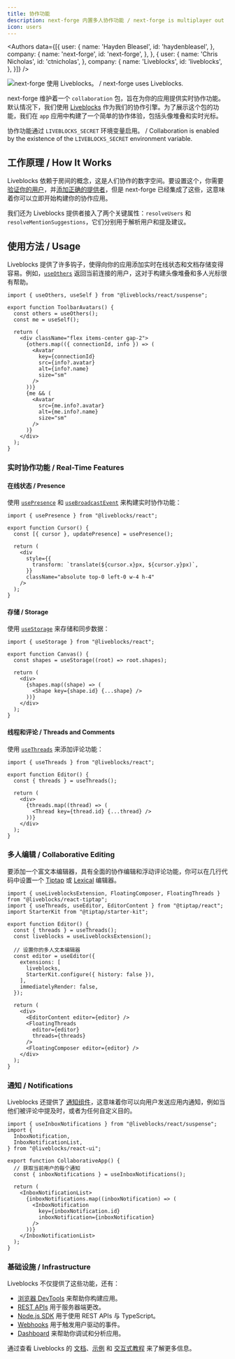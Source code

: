 ```yaml
---
title: 协作功能
description: next-forge 内置多人协作功能 / next-forge is multiplayer out of the box.
icon: users
---
```



<Authors data={[{
  user: {
    name: 'Hayden Bleasel',
    id: 'haydenbleasel',
  },
  company: {
    name: 'next-forge',
    id: 'next-forge',
  },
}, {
  user: {
    name: 'Chris Nicholas',
    id: 'ctnicholas',
  },
  company: {
    name: 'Liveblocks',
    id: 'liveblocks',
  },
}]} />

<Frame>
  <img src="/images/collaboration.png" alt="next-forge 使用 Liveblocks。 / next-forge uses Liveblocks." />
</Frame>

next-forge 维护着一个 `collaboration` 包，旨在为你的应用提供实时协作功能。默认情况下，我们使用 [Liveblocks](https://liveblocks.io) 作为我们的协作引擎。为了展示这个包的功能，我们在 `app` 应用中构建了一个简单的协作体验，包括头像堆叠和实时光标。

<Tip>协作功能通过 `LIVEBLOCKS_SECRET` 环境变量启用。 / Collaboration is enabled by the existence of the `LIVEBLOCKS_SECRET` environment variable.</Tip>

## 工作原理 / How It Works

Liveblocks 依赖于房间的概念，这是人们协作的数字空间。要设置这个，你需要[验证你的用户](https://liveblocks.io/docs/authentication/access-token/nextjs)，并[添加正确的提供者](https://liveblocks.io/docs/get-started/nextjs)，但是 next-forge 已经集成了这些，这意味着你可以立即开始构建你的协作应用。

我们还为 Liveblocks 提供者接入了两个关键属性：`resolveUsers` 和 `resolveMentionSuggestions`，它们分别用于解析用户和提及建议。

## 使用方法 / Usage

Liveblocks 提供了许多钩子，使得向你的应用添加实时在线状态和文档存储变得容易。例如，[`useOthers`]() 返回当前连接的用户，这对于构建头像堆叠和多人光标很有帮助。

```tsx toolbar-avatars.tsx
import { useOthers, useSelf } from "@liveblocks/react/suspense";

export function ToolbarAvatars() {
  const others = useOthers();
  const me = useSelf();

  return (
    <div className="flex items-center gap-2">
      {others.map(({ connectionId, info }) => (
        <Avatar
          key={connectionId}
          src={info?.avatar}
          alt={info?.name}
          size="sm"
        />
      ))}
      {me && (
        <Avatar
          src={me.info?.avatar}
          alt={me.info?.name}
          size="sm"
        />
      )}
    </div>
  );
}
```

### 实时协作功能 / Real-Time Features

#### 在线状态 / Presence

使用 [`usePresence`](https://liveblocks.io/docs/api-reference/liveblocks-react#usePresence) 和 [`useBroadcastEvent`](https://liveblocks.io/docs/api-reference/liveblocks-react#useBroadcastEvent) 来构建实时协作功能：

```tsx cursor.tsx
import { usePresence } from "@liveblocks/react";

export function Cursor() {
  const [{ cursor }, updatePresence] = usePresence();

  return (
    <div
      style={{
        transform: `translate(${cursor.x}px, ${cursor.y}px)`,
      }}
      className="absolute top-0 left-0 w-4 h-4"
    />
  );
}
```

#### 存储 / Storage

使用 [`useStorage`](https://liveblocks.io/docs/api-reference/liveblocks-react#useStorage) 来存储和同步数据：

```tsx canvas.tsx
import { useStorage } from "@liveblocks/react";

export function Canvas() {
  const shapes = useStorage((root) => root.shapes);

  return (
    <div>
      {shapes.map((shape) => (
        <Shape key={shape.id} {...shape} />
      ))}
    </div>
  );
}
```

#### 线程和评论 / Threads and Comments

使用 [`useThreads`](https://liveblocks.io/docs/api-reference/liveblocks-react#useThreads) 来添加评论功能：

```tsx editor.tsx
import { useThreads } from "@liveblocks/react";

export function Editor() {
  const { threads } = useThreads();

  return (
    <div>
      {threads.map((thread) => (
        <Thread key={thread.id} {...thread} />
      ))}
    </div>
  );
}
```

### 多人编辑 / Collaborative Editing

要添加一个富文本编辑器，具有全面的协作编辑和浮动评论功能，你可以在几行代码中设置一个 [Tiptap](https://liveblocks.io/docs/get-started/nextjs-tiptap) 或 [Lexical](https://liveblocks.io/docs/get-started/nextjs-lexical) 编辑器。

```tsx collaborative-editor.tsx
import { useLiveblocksExtension, FloatingComposer, FloatingThreads } from "@liveblocks/react-tiptap";
import { useThreads, useEditor, EditorContent } from "@tiptap/react";
import StarterKit from "@tiptap/starter-kit";

export function Editor() {
  const { threads } = useThreads();
  const liveblocks = useLiveblocksExtension();

  // 设置你的多人文本编辑器
  const editor = useEditor({
    extensions: [
      liveblocks,
      StarterKit.configure({ history: false }),
    ],
    immediatelyRender: false,
  });

  return (
    <div>
      <EditorContent editor={editor} />
      <FloatingThreads
        editor={editor}
        threads={threads}
      />
      <FloatingComposer editor={editor} />
    </div>
  );
}
```

### 通知 / Notifications

Liveblocks 还提供了 [通知组件](https://liveblocks.io/docs/api-reference/liveblocks-react-ui#InboxNotificationList)，这意味着你可以向用户发送应用内通知，例如当他们被评论中提及时，或者为任何自定义目的。

```tsx notifications.tsx
import { useInboxNotifications } from "@liveblocks/react/suspense";
import {
  InboxNotification,
  InboxNotificationList,
} from "@liveblocks/react-ui";

export function CollaborativeApp() {
  // 获取当前用户的每个通知
  const { inboxNotifications } = useInboxNotifications();

  return (
    <InboxNotificationList>
      {inboxNotifications.map((inboxNotification) => (
        <InboxNotification
          key={inboxNotification.id}
          inboxNotification={inboxNotification}
        />
      ))}
    </InboxNotificationList>
  );
}
```

### 基础设施 / Infrastructure

Liveblocks 不仅提供了这些功能，还有：
- [浏览器 DevTools](https://liveblocks.io/devtools) 来帮助你构建应用。
- [REST APIs](https://liveblocks.io/docs/api-reference/rest-api-endpoints) 用于服务器端更改。
- [Node.js SDK](https://liveblocks.io/docs/api-reference/liveblocks-node) 用于使用 REST APIs 与 TypeScript。
- [Webhooks](https://liveblocks.io/docs/platform/webhooks) 用于触发用户驱动的事件。
- [Dashboard](https://liveblocks.io/docs/platform/projects) 来帮助你调试和分析应用。

通过查看 Liveblocks 的 [文档](https://liveblocks.io/docs)、[示例](https://liveblocks.io/examples) 和 [交互式教程](https://liveblocks.io/docs/tutorial/react/getting-started/welcome) 来了解更多信息。